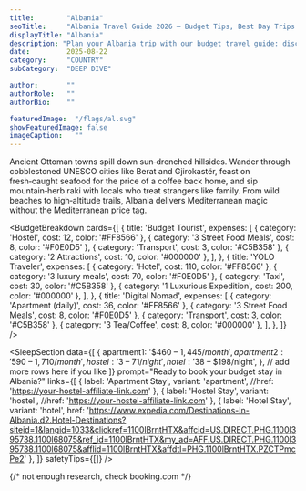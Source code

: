 ---
title:        "Albania"
seoTitle:     "Albania Travel Guide 2026 – Budget Tips, Best Day Trips & Where to Stay"
displayTitle: "Albania"
description: "Plan your Albania trip with our budget travel guide: discover hidden beaches, mountain hikes, and affordable stays in Europe’s best-kept secret."
date:         2025-08-22
category:     "COUNTRY"
subCategory:  "DEEP DIVE"

author:       ""
authorRole:   ""
authorBio:    ""

featuredImage:  "/flags/al.svg"
showFeaturedImage: false
imageCaption:   ""
---

<CountryPhoto
  src="/blogCountryImages/albania/albania-berat.jpg"
  alt="Historic city of Berat in Albania, World Heritage Site by UNESCO"
  caption="Historic city of Berat in Albania, World Heritage Site by UNESCO"
/>

Ancient Ottoman towns spill down sun‑drenched hillsides. Wander through cobblestoned UNESCO cities like Berat and Gjirokastër, feast on fresh‑caught seafood for the price of a coffee back home, and sip mountain‑herb raki with locals who treat strangers like family. From wild beaches to high‑altitude trails, Albania delivers Mediterranean magic without the Mediterranean price tag.

<BudgetBreakdown
  cards={[
    {
      title: 'Budget Tourist',
      expenses: [
        { category: 'Hostel',            cost: 12, color: '#FF8566' },
        { category: '3 Street Food Meals', cost: 8,  color: '#F0E0D5' },
        { category: 'Transport',         cost: 3,  color: '#C5B358' },
        { category: '2 Attractions',      cost: 10,  color: '#000000' },
      ],
    },
    {
      title: 'YOLO Traveler',
      expenses: [
        { category: 'Hotel',               cost: 110, color: '#FF8566' },
        { category: '3 luxury meals',      cost: 70,  color: '#F0E0D5' },
        { category: 'Taxi',                cost: 30,  color: '#C5B358' },
        { category: '1 Luxurious Expedition', cost: 200, color: '#000000' },
      ],
    },
    {
      title: 'Digital Nomad',
      expenses: [
        { category: 'Apartment (daily)',   cost: 36, color: '#FF8566' },
        { category: '3 Street Food Meals', cost: 8,  color: '#F0E0D5' },
        { category: 'Transport',           cost: 3,  color: '#C5B358' },
        { category: '3 Tea/Coffee',        cost: 8,  color: '#000000' },
      ],
    },
  ]}
/>


<FlightCTA
  title="Book Cheap Flights to Albania"
  subtitle="Your $35 a Day Adventure Awaits!"
  buttonText="Book Now"
  href="https://www.expedia.com/Destinations-In-Albania.d2.Flight-Destinations?siteid=1&langid=1033&clickref=1011lByMUKiv&affcid=US.DIRECT.PHG.1100l395738.1100l68075&ref_id=1011lByMUKiv&my_ad=AFF.US.DIRECT.PHG.1100l395738.1100l68075&afflid=1011lByMUKiv&affdtl=PHG.1011lByMUKiv.PZ2Ey6YZl2"
/>

<TourSectionStarter
  subHeader="Best Day Trips in Albania – Mountains, Riviera & Hidden Gems on a Budget"
  paragraph="Albania isn’t just beaches and mountain views. Hike the legendary Valbona‑to‑Theth trail across the Accursed Mountains, cruise the emerald waters of Komani Lake, or wander the ancient ruins of Butrint where Greek, Roman, and Ottoman history collide. Take a hair‑raising drive along the Llogara Pass for jaw‑dropping Riviera panoramas, or join a local guide to discover hidden waterfalls and the Blue Eye spring. Whether you’re chasing adrenaline, culture, or postcard‑perfect scenery, these day trips will connect you to the real Albania."
/>


<TourCTA
  partnerId="P00249582"
  widgetRef="W-a2e8ca05-f5bc-47f6-9887-14d9c0b6f368"
  toursLink="https://www.viator.com/en-CA/Albania/d4471?pid=P00249582&mcid=42383&medium=link"
  destination="Albania"
/>

<SleepSectionStarter
  subHeader="Where to Stay in Albania – Budget Hostels, Boutique Hotels & Coastal Bungalows"
  paragraph="Visit between May and September for warm seas and lively coastal towns, or in spring and autumn for quieter trails and crisp mountain air. In Tirana, hostel dorms start for less than a street‑side espresso, while boutique stays and family‑run guesthouses deliver charm without the splurge. Along the Riviera, you’ll find beachfront bungalows in Ksamil, stone‑built inns in Himarë, and hilltop homestays in Berat — all often costing far less than you’d expect. Whether you’re a backpacker stretching every lek, a digital nomad seeking a scenic base, or a comfort‑lover hunting for a steal, your perfect night’s sleep in Albania is just a booking away."
/>


<SleepSection
  data={[
    {
      apartment1: '$460 – $1,445/month',
      apartment2: '$590 – $1,710/month',
      hostel:     '$3 – $71/night',
      hotel:      '$38 – $198/night',
    },
    // add more rows here if you like
  ]}
  prompt="Ready to book your budget stay in Albania?"
  links={[
    {
      label:   'Apartment Stay',
      variant: 'apartment',
      //href:    'https://your-hostel-affiliate-link.com'
    },
    {
      label:   'Hostel Stay',
      variant: 'hostel',
      //href:    'https://your-hostel-affiliate-link.com'
    },
    {
      label:   'Hotel Stay',
      variant: 'hotel',
      href:    'https://www.expedia.com/Destinations-In-Albania.d2.Hotel-Destinations?siteid=1&langid=1033&clickref=1100lBrntHTX&affcid=US.DIRECT.PHG.1100l395738.1100l68075&ref_id=1100lBrntHTX&my_ad=AFF.US.DIRECT.PHG.1100l395738.1100l68075&afflid=1100lBrntHTX&affdtl=PHG.1100lBrntHTX.PZCTPmcPe2'
    },
  ]}
  safetyTips={[]}
/>

{/* not enough research, check booking.com  */}

